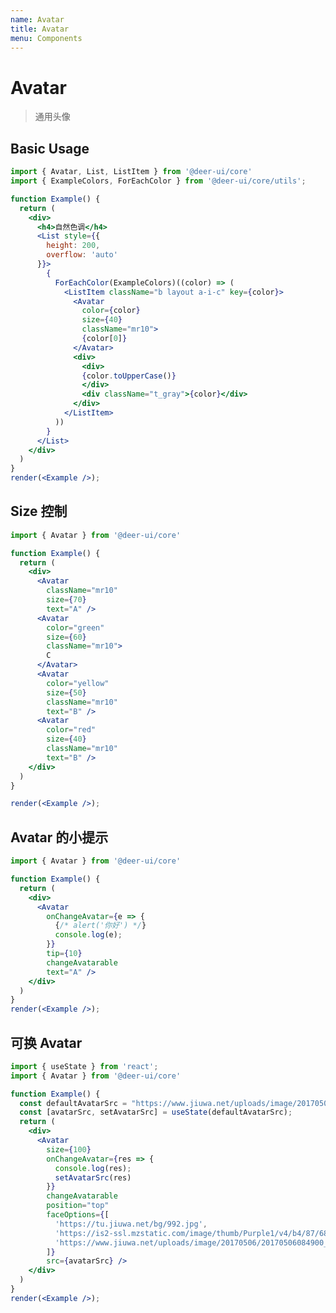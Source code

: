 ```yaml
---
name: Avatar
title: Avatar
menu: Components
---
```


# Avatar

> 通用头像

## Basic Usage

```jsx live noInline
import { Avatar, List, ListItem } from '@deer-ui/core'
import { ExampleColors, ForEachColor } from '@deer-ui/core/utils';

function Example() {
  return (
    <div>
      <h4>自然色调</h4>
      <List style={{
        height: 200,
        overflow: 'auto'
      }}>
        {
          ForEachColor(ExampleColors)((color) => (
            <ListItem className="b layout a-i-c" key={color}>
              <Avatar
                color={color}
                size={40}
                className="mr10">
                {color[0]}
              </Avatar>
              <div>
                <div>
                {color.toUpperCase()}
                </div>
                <div className="t_gray">{color}</div>
              </div>
            </ListItem>
          ))
        }
      </List>
    </div>
  )
}
render(<Example />);
```

## Size 控制

```jsx live noInline
import { Avatar } from '@deer-ui/core'

function Example() {
  return (
    <div>
      <Avatar
        className="mr10"
        size={70}
        text="A" />
      <Avatar
        color="green"
        size={60}
        className="mr10">
        C
      </Avatar>  
      <Avatar
        color="yellow"
        size={50}
        className="mr10"
        text="B" />     
      <Avatar
        color="red"
        size={40}
        className="mr10"
        text="B" />     
    </div>
  )
}

render(<Example />);
```

## Avatar 的小提示

```jsx live noInline
import { Avatar } from '@deer-ui/core'

function Example() {
  return (
    <div>
      <Avatar
        onChangeAvatar={e => {
          {/* alert('你好') */}
          console.log(e);
        }}
        tip={10}
        changeAvatarable
        text="A" />
    </div>
  )
}
render(<Example />);
```

## 可换 Avatar

```jsx live noInline
import { useState } from 'react';
import { Avatar } from '@deer-ui/core'

function Example() {
  const defaultAvatarSrc = "https://www.jiuwa.net/uploads/image/20170506/20170506084900_43824.jpg";
  const [avatarSrc, setAvatarSrc] = useState(defaultAvatarSrc);
  return (
    <div>
      <Avatar
        size={100}
        onChangeAvatar={res => {
          console.log(res);
          setAvatarSrc(res)
        }}
        changeAvatarable
        position="top"
        faceOptions={[
          'https://tu.jiuwa.net/bg/992.jpg',
          'https://is2-ssl.mzstatic.com/image/thumb/Purple1/v4/b4/87/68/b487686b-27ec-9bb2-4fff-0c924c426a01/mzl.osfqhmvz.jpg/246x0w.jpg',
          'https://www.jiuwa.net/uploads/image/20170506/20170506084900_43824.jpg',
        ]}
        src={avatarSrc} />
    </div>
  )
}
render(<Example />);
```
